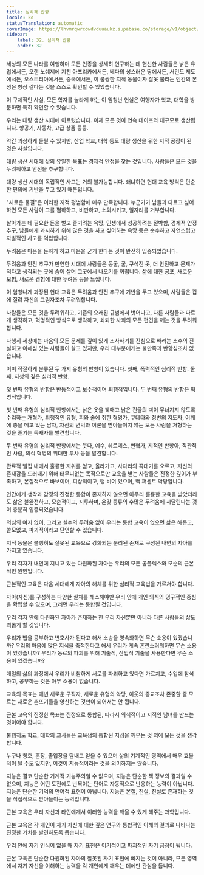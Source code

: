 ```yaml
---
title: 심리적 반항
locale: ko
statusTranslation: automatic
coverImage: https://lhvmrqwrcowdvduuaukz.supabase.co/storage/v1/object/public/strapi-uploads/small_cover-educacion-fundamental.webp-2d51a7828a2b1309555be27f7e2a61a0.webp
sidebar:
    label: 32. 심리적 반항
    order: 32
---
```

세상의 모든 나라를 여행하며 모든 인종을 상세히 연구하는 데 헌신한 사람들은 낡은 유럽에서든, 오랜 노예제에 지친 아프리카에서든, 베다의 성스러운 땅에서든, 서인도 제도에서든, 오스트리아에서든, 중국에서든, 이 불쌍한 지적 동물이자 잘못 불리는 인간의 본성은 항상 같다는 것을 스스로 확인할 수 있었습니다.

이 구체적인 사실, 모든 학자를 놀라게 하는 이 엄청난 현실은 여행자가 학교, 대학을 방문하면 특히 확인할 수 있습니다.

우리는 대량 생산 시대에 이르렀습니다. 이제 모든 것이 연속 테이프와 대규모로 생산됩니다. 항공기, 자동차, 고급 상품 등등.

약간 괴상하게 들릴 수 있지만, 산업 학교, 대학 등도 대량 생산을 위한 지적 공장이 된 것은 사실입니다.

대량 생산 시대에 삶의 유일한 목표는 경제적 안정을 찾는 것입니다. 사람들은 모든 것을 두려워하고 안전을 추구합니다.

대량 생산 시대의 독립적인 사고는 거의 불가능합니다. 왜냐하면 현대 교육 방식은 단순한 편의에 기반을 두고 있기 때문입니다.

"새로운 물결"은 이러한 지적 평범함에 매우 만족합니다. 누군가가 남들과 다르고 싶어하면 모든 사람이 그를 폄하하고, 비판하고, 소외시키고, 일자리를 거부합니다.

살아가는 데 필요한 돈을 벌고 즐기려는 욕망, 인생에서 성공하려는 절박함, 경제적 안정 추구, 남들에게 과시하기 위해 많은 것을 사고 싶어하는 욕망 등은 순수하고 자연스럽고 자발적인 사고를 억압합니다.

두려움은 마음을 둔하게 하고 마음을 굳게 한다는 것이 완전히 입증되었습니다.

두려움과 안전 추구가 만연한 시대에 사람들은 동굴, 굴, 구석진 곳, 더 안전하고 문제가 적다고 생각되는 곳에 숨어 살며 그곳에서 나오기를 꺼립니다. 삶에 대한 공포, 새로운 모험, 새로운 경험에 대한 두려움 등을 느낍니다.

이 엄청나게 과장된 현대 교육은 두려움과 안전 추구에 기반을 두고 있으며, 사람들은 겁에 질려 자신의 그림자조차 두려워합니다.

사람들은 모든 것을 두려워하고, 기존의 오래된 규범에서 벗어나고, 다른 사람들과 다르게 생각하고, 혁명적인 방식으로 생각하고, 쇠퇴한 사회의 모든 편견을 깨는 것을 두려워합니다.

다행히 세상에는 마음의 모든 문제를 깊이 있게 조사하기를 진심으로 바라는 소수의 진실하고 이해심 있는 사람들이 살고 있지만, 우리 대부분에게는 불만족과 반항심조차 없습니다.

이미 적절하게 분류된 두 가지 유형의 반항이 있습니다. 첫째, 폭력적인 심리적 반항. 둘째, 지성의 깊은 심리적 반항.

첫 번째 유형의 반항은 반동적이고 보수적이며 퇴행적입니다. 두 번째 유형의 반항은 혁명적입니다.

첫 번째 유형의 심리적 반항에서는 낡은 옷을 꿰매고 낡은 건물의 벽이 무너지지 않도록 수리하는 개혁가, 퇴행적인 유형, 피와 술에 취한 혁명가, 쿠데타와 정변의 지도자, 어깨에 총을 메고 있는 남자, 자신의 변덕과 이론을 받아들이지 않는 모든 사람을 처형하는 것을 즐기는 독재자를 발견합니다.

두 번째 유형의 심리적 반항에서는 붓다, 예수, 헤르메스, 변혁가, 지적인 반항아, 직관적인 사람, 의식 혁명의 위대한 투사 등을 발견합니다.

관료적 벌집 내에서 훌륭한 지위를 얻고, 올라가고, 사다리의 꼭대기를 오르고, 자신의 존재감을 드러내기 위해 터무니없는 목적으로만 교육을 받는 사람들은 진정한 깊이가 부족하고, 본질적으로 바보이며, 피상적이고, 텅 비어 있으며, 백 퍼센트 악당입니다.

인간에게 생각과 감정의 진정한 통합이 존재하지 않으면 아무리 훌륭한 교육을 받았더라도 삶은 불완전하고, 모순적이고, 지루하며, 온갖 종류의 수많은 두려움에 시달린다는 것이 충분히 입증되었습니다.

의심의 여지 없이, 그리고 실수의 두려움 없이 우리는 통합 교육이 없으면 삶은 해롭고, 쓸모없고, 파괴적이라고 단언할 수 있습니다.

지적 동물은 불행히도 잘못된 교육으로 강화되는 분리된 존재로 구성된 내면의 자아를 가지고 있습니다.

우리 각자가 내면에 지니고 있는 다원화된 자아는 우리의 모든 콤플렉스와 모순의 근본적인 원인입니다.

근본적인 교육은 다음 세대에게 자아의 해체를 위한 심리적 교육법을 가르쳐야 합니다.

자아(자신)를 구성하는 다양한 실체를 해소해야만 우리 안에 개인 의식의 영구적인 중심을 확립할 수 있으며, 그러면 우리는 통합될 것입니다.

우리 각자 안에 다원화된 자아가 존재하는 한 우리 자신뿐만 아니라 다른 사람들의 삶도 괴롭게 할 것입니다.

우리가 법을 공부하고 변호사가 된다고 해서 소송을 영속화하면 무슨 소용이 있겠습니까? 우리의 마음에 많은 지식을 축적한다고 해서 우리가 계속 혼란스러워하면 무슨 소용이 있겠습니까? 우리가 동료의 파괴를 위해 기술적, 산업적 기술을 사용한다면 무슨 소용이 있겠습니까?

매일의 삶의 과정에서 우리가 비참하게 서로를 파괴하고 있다면 가르치고, 수업에 참석하고, 공부하는 것은 아무 소용이 없습니다.

교육의 목표는 매년 새로운 구직자, 새로운 유형의 악당, 이웃의 종교조차 존중할 줄 모르는 새로운 촌뜨기들을 양산하는 것만이 되어서는 안 됩니다.

근본 교육의 진정한 목표는 진정으로 통합된, 따라서 의식적이고 지적인 남녀를 만드는 것이어야 합니다.

불행히도 학교, 대학의 교사들은 교육생의 통합된 지성을 깨우는 것 외에 모든 것을 생각합니다.

누구나 칭호, 훈장, 졸업장을 탐내고 얻을 수 있으며 삶의 기계적인 영역에서 매우 효율적이 될 수도 있지만, 이것이 지능적이라는 것을 의미하지는 않습니다.

지능은 결코 단순한 기계적 기능주의일 수 없으며, 지능은 단순한 책 정보의 결과일 수 없으며, 지능은 어떤 도전에도 반짝이는 단어로 자동적으로 반응하는 능력이 아닙니다. 지능은 단순한 기억의 언어적 표현이 아닙니다. 지능은 본질, 진실, 진실로 존재하는 것을 직접적으로 받아들이는 능력입니다.

근본 교육은 우리 자신과 타인에게서 이러한 능력을 깨울 수 있게 해주는 과학입니다.

근본 교육은 각 개인이 자기 자신에 대한 깊은 연구와 통합적인 이해의 결과로 나타나는 진정한 가치를 발견하도록 돕습니다.

우리 안에 자기 인식이 없을 때 자기 표현은 이기적이고 파괴적인 자기 긍정이 됩니다.

근본 교육은 단순한 다원화된 자아의 잘못된 자기 표현에 빠지는 것이 아니라, 모든 영역에서 자기 자신을 이해하는 능력을 각 개인에게 깨우는 데에만 관심을 둡니다.


